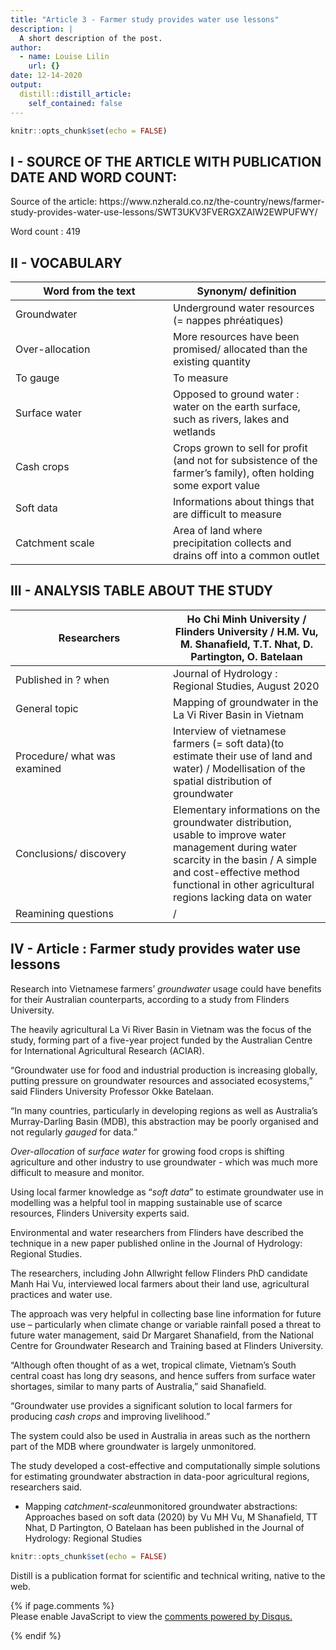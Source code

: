 ```yaml
---
title: "Article 3 - Farmer study provides water use lessons"
description: |
  A short description of the post.
author:
  - name: Louise Lilin
    url: {}
date: 12-14-2020
output:
  distill::distill_article:
    self_contained: false
---
```


```r
knitr::opts_chunk$set(echo = FALSE)
```

## I - SOURCE OF THE ARTICLE WITH PUBLICATION DATE AND WORD COUNT:

Source of the article: https://www.nzherald.co.nz/the-country/news/farmer-study-provides-water-use-lessons/SWT3UKV3FVERGXZAIW2EWPUFWY/

Word count : 419

## II - VOCABULARY

| Word from the text  | Synonym/ definition  |
|---|---|
| Groundwater  | Underground water resources (= nappes phréatiques)  |
| Over-allocation  | More resources have been promised/ allocated than the existing quantity  |
| To gauge  | To measure  |
| Surface water  | Opposed to ground water : water on the earth surface, such as rivers, lakes and wetlands  |
| Cash crops  |Crops grown to sell for profit (and not for subsistence of the farmer’s family), often holding some export value|
| Soft data  |Informations about things that are difficult to measure|
| Catchment scale  |Area of land where precipitation collects and drains off into a common outlet|

## III - ANALYSIS TABLE ABOUT THE STUDY

| Researchers  | Ho Chi Minh University / Flinders University / H.M. Vu, M. Shanafield, T.T. Nhat, D. Partington, O. Batelaan  |
|---|---|
| Published in ? when  |Journal of Hydrology : Regional Studies, August 2020|
| General topic  |Mapping of groundwater in the La Vi River Basin in Vietnam|
| Procedure/ what was examined  |Interview of vietnamese farmers (= soft data)(to estimate their use of land and water) / Modellisation of the spatial distribution of groundwater |
| Conclusions/ discovery  |Elementary informations on the groundwater distribution, usable to improve water management during water scarcity in the basin / A simple and cost-effective method functional in other agricultural regions lacking data on water|
| Reamining questions  |/|

## IV - Article : Farmer study provides water use lessons

Research into Vietnamese farmers' *groundwater* usage could have benefits for their Australian counterparts, according to a study from Flinders University.

The heavily agricultural La Vi River Basin in Vietnam was the focus of the study, forming part of a five-year project funded by the Australian Centre for International Agricultural Research (ACIAR).

"Groundwater use for food and industrial production is increasing globally, putting pressure on groundwater resources and associated ecosystems," said Flinders University Professor Okke Batelaan.

"In many countries, particularly in developing regions as well as Australia's Murray-Darling Basin (MDB), this abstraction may be poorly organised and not regularly *gauged* for data."

*Over-allocation* of *surface water* for growing food crops is shifting agriculture and other industry to use groundwater - which was much more difficult to measure and monitor.

Using local farmer knowledge as "*soft data*" to estimate groundwater use in modelling was a helpful tool in mapping sustainable use of scarce resources, Flinders University experts said.

Environmental and water researchers from Flinders have described the technique in a new paper published online in the Journal of Hydrology: Regional Studies.

The researchers, including John Allwright fellow Flinders PhD candidate Manh Hai Vu, interviewed local farmers about their land use, agricultural practices and water use.

The approach was very helpful in collecting base line information for future use – particularly when climate change or variable rainfall posed a threat to future water management, said Dr Margaret Shanafield, from the National Centre for Groundwater Research and Training based at Flinders University.

"Although often thought of as a wet, tropical climate, Vietnam's South central coast has long dry seasons, and hence suffers from surface water shortages, similar to many parts of Australia," said Shanafield.

"Groundwater use provides a significant solution to local farmers for producing *cash crops* and improving livelihood."

The system could also be used in Australia in areas such as the northern part of the MDB where groundwater is largely unmonitored.

The study developed a cost-effective and computationally simple solutions for estimating groundwater abstraction in data-poor agricultural regions, researchers said.

- Mapping *catchment-scale*unmonitored groundwater abstractions: Approaches based on soft data (2020) by Vu MH Vu, M Shanafield, TT Nhat, D Partington, O Batelaan has been published in the Journal of Hydrology: Regional Studies


```r
knitr::opts_chunk$set(echo = FALSE)
```

Distill is a publication format for scientific and technical writing, native to the web.

{% if page.comments %}
<div id="disqus_thread"></div>
<script>

/**
*  RECOMMENDED CONFIGURATION VARIABLES: EDIT AND UNCOMMENT THE SECTION BELOW TO INSERT DYNAMIC VALUES FROM YOUR PLATFORM OR CMS.
*  LEARN WHY DEFINING THESE VARIABLES IS IMPORTANT: https://disqus.com/admin/universalcode/#configuration-variables*/
/*
var disqus_config = function () {
this.page.url = https://llilin.github.io/llilin_blog/posts/2020-12-14-article-3-farmer-study-provides-water-use-lessons/ ;  // Replace PAGE_URL with your page's canonical URL variable
this.page.identifier = article3; // Replace PAGE_IDENTIFIER with your page's unique identifier variable
};
*/
(function() { // DON'T EDIT BELOW THIS LINE
var d = document, s = d.createElement('script');
s.src = 'https://llilin.disqus.com/embed.js';
s.setAttribute('data-timestamp', +new Date());
(d.head || d.body).appendChild(s);
})();
</script>
<noscript>Please enable JavaScript to view the <a href="https://disqus.com/?ref_noscript">comments powered by Disqus.</a></noscript>
{% endif %}
